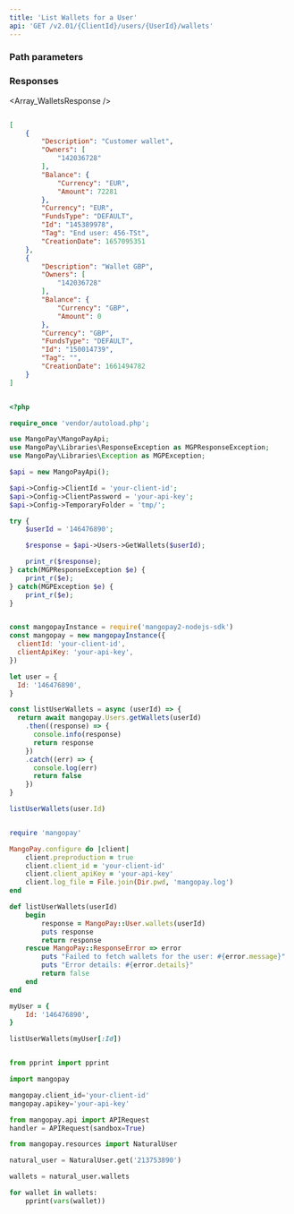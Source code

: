 ```yaml
---
title: 'List Wallets for a User'  
api: 'GET /v2.01/{ClientId}/users/{UserId}/wallets'  
---
```


  

### Path parameters  

<UserId />  

### Responses  

<AccordionGroup><Accordion title="200">  

<Array_WalletsResponse /></Accordion></AccordionGroup>  

<ResponseExample>  

```json 200   

[
    {
        "Description": "Customer wallet",
        "Owners": [
            "142036728"
        ],
        "Balance": {
            "Currency": "EUR",
            "Amount": 72281
        },
        "Currency": "EUR",
        "FundsType": "DEFAULT",
        "Id": "145389978",
        "Tag": "End user: 456-TSt",
        "CreationDate": 1657095351
    },
    {
        "Description": "Wallet GBP",
        "Owners": [
            "142036728"
        ],
        "Balance": {
            "Currency": "GBP",
            "Amount": 0
        },
        "Currency": "GBP",
        "FundsType": "DEFAULT",
        "Id": "150014739",
        "Tag": "",
        "CreationDate": 1661494782
    }
]  

 ```  

</ResponseExample>  

<RequestExample>  
  
```php PHP  

<?php 

require_once 'vendor/autoload.php';

use MangoPay\MangoPayApi;
use MangoPay\Libraries\ResponseException as MGPResponseException;
use MangoPay\Libraries\Exception as MGPException;

$api = new MangoPayApi();

$api->Config->ClientId = 'your-client-id';
$api->Config->ClientPassword = 'your-api-key';
$api->Config->TemporaryFolder = 'tmp/';

try {
    $userId = '146476890';

    $response = $api->Users->GetWallets($userId);

    print_r($response);
} catch(MGPResponseException $e) {
    print_r($e);
} catch(MGPException $e) {
    print_r($e);
}  
```  

  
```javascript NodeJS  

const mangopayInstance = require('mangopay2-nodejs-sdk')
const mangopay = new mangopayInstance({
  clientId: 'your-client-id',
  clientApiKey: 'your-api-key',
})

let user = {
  Id: '146476890',
}

const listUserWallets = async (userId) => {
  return await mangopay.Users.getWallets(userId)
    .then((response) => {
      console.info(response)
      return response
    })
    .catch((err) => {
      console.log(err)
      return false
    })
}

listUserWallets(user.Id)  
```  

  
```ruby Ruby  

require 'mangopay'

MangoPay.configure do |client|
    client.preproduction = true
    client.client_id = 'your-client-id'
    client.client_apiKey = 'your-api-key'
    client.log_file = File.join(Dir.pwd, 'mangopay.log')
end

def listUserWallets(userId)
    begin
        response = MangoPay::User.wallets(userId)
        puts response
        return response
    rescue MangoPay::ResponseError => error
        puts "Failed to fetch wallets for the user: #{error.message}"
        puts "Error details: #{error.details}"
        return false
    end
end

myUser = {
    Id: '146476890',
}

listUserWallets(myUser[:Id])  
```  

  
```python Python  

from pprint import pprint

import mangopay

mangopay.client_id='your-client-id'
mangopay.apikey='your-api-key'

from mangopay.api import APIRequest
handler = APIRequest(sandbox=True)

from mangopay.resources import NaturalUser

natural_user = NaturalUser.get('213753890')

wallets = natural_user.wallets

for wallet in wallets:
    pprint(vars(wallet))  
```  

  
</RequestExample>